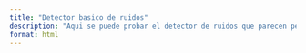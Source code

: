 ```yaml
---
title: "Detector basico de ruidos"
description: "Aqui se puede probar el detector de ruidos que parecen peligrosos"
format: html
---
```


<div id="p5-sketch">
  <div id="canvas-container"></div>
</div>

<script src="https://cdnjs.cloudflare.com/ajax/libs/p5.js/1.9.4/p5.min.js"></script>
<script src="https://unpkg.com/ml5@latest/dist/ml5.min.js"></script>
 
 
 
<script>
(function() {
  const sketch = (p) => {

    // Initialize a sound classifier method with SpeechCommands18w model. A callback needs to be passed.
    let classifier;

    // Array containing the 18 words of SpeechCommands18w
    let labels = ["Ruido de fondo", "cristal", "disparo"];

    // Variable for displaying the results on the canvas
    let predictedWord = "";

    p.preload = function() {
      console.log("preload");
      // Load SpeechCommands18w sound classifier model
      classifier = ml5.soundClassifier("https://teachablemachine.withgoogle.com/models/3FDQ0h2-1/");
    };

    p.setup = function() {
      console.log("setup");
      p.createCanvas(650, 450);
      // Classify the sound from microphone in real time
      classifier.classifyStart(gotResult); // Este es el método correcto, no classifier.classifyStart
    };

    p.draw = function() {
      console.log("draw");
      p.background(250);
      // Call function for displaying background words
      displayWords();

      // Once the model outputs results start displaying the predicted word on the canvas
      if (predictedWord !== "") {
        p.fill(211, 107, 255);
        p.textAlign(p.CENTER, p.CENTER);
        p.textSize(64);
        p.text(predictedWord, p.width / 2, 90);
      }
    };

    // Function to display the 18 words on the canvas
    function displayWords() {
      console.log("displayWords");
      p.textAlign(p.CENTER, p.CENTER);
      p.textSize(32);
      p.fill(96);
      p.text("Escuchando...", p.width / 2, 40);

      let x = 125;
      let y = 150;
      // Words appear in 3 columns of 6 rows
      for (let i = 0; i < labels.length; i++) {
        p.fill(158);
        p.text(labels[i], x, y);
        y += 50;
        if ((i + 1) % 6 === 0) {
          x += 200;
          y = 150;
        }
      }
    }

    // A function to run when we get any errors and the results
    function gotResult(results) {
      console.log("gotResult");
      // The results are in an array ordered by confidence
      console.log(results);
      // Load the first label to the text variable displayed on the canvas
      if (results && results.length > 0) {
        predictedWord = results[0].label;
      }
    }

  }; 
    new p5(sketch);
})();
</script>
